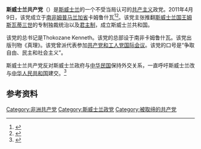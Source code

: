 {{not|斯威士兰共产党 (1994年)}}
{{共产党}}
'''斯威士兰共产党'''（{{lang-en|Communist Party of Swaziland，缩写为CPS}}）是[[斯威士兰|斯威士兰]]的一个不受当局认可的[[共产主义|共产主义]]政党。2011年4月9日，该党成立于[[南非|南非]][[姆普马兰加省|姆普马兰加省]]卡姆鲁什瓦<ref>{{cite news |title=La lutte révolutionnaire continue au Swaziland : le Parti communiste affirme son soutien aux grèves et manifestations qui ébranlent la monarchie absolue Mswati |url=http://solidarite-internationale-pcf.fr/article-la-lutte-revolutionnaire-continue-au-swaziland-le-parti-communiste-affirme-son-soutien-aux-greves-77720866.html |accessdate=29 January 2019 |work=Solidarité Internationale PCF |date=24 June 2011 |language=fr |archive-date=2020-12-04 |archive-url=https://web.archive.org/web/20201204175816/http://solidarite-internationale-pcf.fr/article-la-lutte-revolutionnaire-continue-au-swaziland-le-parti-communiste-affirme-son-soutien-aux-greves-77720866.html |dead-url=no }}</ref><ref>{{cite news |title=SWAZILAND. La farce de la démocratie monarchique |url=https://www.courrierinternational.com/article/2013/09/20/la-farce-de-la-democratie-monarchique |accessdate=29 January 2019 |work=Courrier international |date=20 September 2013 |language=fr |archive-date=2020-09-22 |archive-url=https://web.archive.org/web/20200922123304/https://www.courrierinternational.com/article/2013/09/20/la-farce-de-la-democratie-monarchique |dead-url=no }}</ref>。该党主张推翻[[斯威士兰国王|斯威士兰国王]][[姆斯瓦蒂三世|姆斯瓦蒂三世]]的专制独裁统治以及[[君主制|君主制]]，成立斯威士兰共和国。

该党的总书记是Thokozane Kenneth。该党的总部设于南非卡姆鲁什瓦。该党出版刊物《真理》。该党曾派代表参加[[共产党和工人党国际会议|共产党和工人党国际会议]]。该党的口号是“争取自由、民主和社会主义”。

斯威士兰共产党反对斯威士兰政府与[[中华民国|中华民国]]保持外交关系，一直呼吁斯威士兰改与[[中华人民共和国|中华人民共和国]]建交。<ref>{{cite web |title=专访斯共领导人：年轻的共产党，能否让斯威士兰“变天” |url=https://www.guancha.cn/PiusVilakati/list_1.shtml |website=[[观察者网|观察者网]] |publisher=[[观察者网|观察者网]] |accessdate=2021-07-12 |archive-date=2021-12-24 |archive-url=https://web.archive.org/web/20211224004255/https://www.guancha.cn/PiusVilakati/list_1.shtml }}</ref>

==参考资料==
{{reflist}}
[[Category:非洲共产党|Category:非洲共产党]]
[[Category:斯威士兰政党|Category:斯威士兰政党]]
[[Category:被取缔的共产党|Category:被取缔的共产党]]
